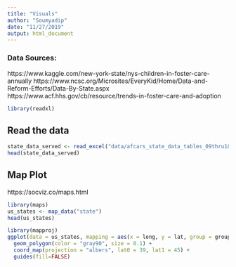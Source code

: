 ```yaml
---
title: "Visuals"
author: "Soumyadip"
date: "11/27/2019"
output: html_document
---
```

### Data Sources:
https://www.kaggle.com/new-york-state/nys-children-in-foster-care-annually
https://www.ncsc.org/Microsites/EveryKid/Home/Data-and-Reform-Efforts/Data-By-State.aspx
https://www.acf.hhs.gov/cb/resource/trends-in-foster-care-and-adoption

```r
library(readxl)
```

## Read the data
```r
state_data_served <- read_excel("data/afcars_state_data_tables_09thru18.xlsx", range = "Served!A8:K60")
head(state_data_served)
```

## Map Plot
https://socviz.co/maps.html
```r
library(maps)
us_states <- map_data("state")
head(us_states)
```

```r
library(mapproj)
ggplot(data = us_states, mapping = aes(x = long, y = lat, group = group, fill = region)) +
  geom_polygon(color = "gray90", size = 0.1) +
  coord_map(projection = "albers", lat0 = 39, lat1 = 45) +
  guides(fill=FALSE)
```